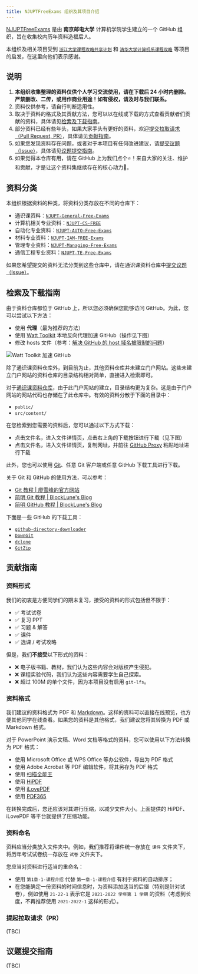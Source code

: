 ```yaml
---
title: NJUPTFreeExams 组织及其项目介绍
---
```


[NJUPTFreeExams](https://github.com/NJUPTFreeExams) 是由 **南京邮电大学** 计算机学院学生建立的一个 GitHub 组织，旨在收集校内历年资料造福后人。

本组织及相关项目受到 [`浙江大学课程攻略共享计划`](https://github.com/QSCTech/zju-icicles) 和 [`清华大学计算机系课程攻略`](https://github.com/PKUanonym/REKCARC-TSC-UHT) 等项目的启发，在这里向他们表示感谢。

## 说明

1. **本组织收集整理的资料仅供个人学习交流使用，请在下载后 24 小时内删除。严禁删改、二传，或用作商业用途！如有侵权，请及时与我们联系。**
2. 资料仅供参考，请自行判断适用性。
3. 取决于资料的格式及其贡献方法，您可以以在线或下载的方式查看贡献者们贡献的资料，具体请见[检索及下载指南](#检索及下载指南)。
4. 部分资料已经有些年头，如果大家手头有更好的资料，欢迎[提交拉取请求（Pull Request, PR）](https://github.com/NJUPTFreeExams/NJUPT-General-Free-Exams/compare)，具体请见[贡献指南](#贡献指南)。
5. 如果您发现资料存在问题，或者对于本项目有任何改进建议，请[提交议题（Issue）](https://github.com/NJUPTFreeExams/NJUPT-General-Free-Exams/issues/new/choose)，具体请见[议题提交指南](#议题提交指南)。
6. 如果觉得本仓库有用，请在 GitHub 上为我们点个:star:！来自大家的关注、维护和贡献，才是让这个资料集继续存在的核心动力:smiling_face_with_three_hearts:。

## 资料分类

本组织根据资料的种类，将资料分类存放在不同的仓库下：

- 通识课资料：[`NJUPT-General-Free-Exams`](https://github.com/NJUPTFreeExams/NJUPT-General-Free-Exams)
- 计算机相关专业资料：[`NJUPT-CS-FREE`](https://github.com/NJUPTFreeExams/NJUPT-CS-FREE)
- 自动化专业资料：[`NJUPT-AUTO-Free-Exams`](https://github.com/NJUPTFreeExams/NJUPT-AUTO-Free-Exams)
- 材料专业资料：[`NJUPT-IAM-FREE-Exams`](https://github.com/NJUPTFreeExams/NJUPT-IAM-FREE-Exams)
- 管理专业资料：[`NJUPT-Managing-Free-Exams`](https://github.com/NJUPTFreeExams/NJUPT-Managing-Free-Exams)
- 通信工程专业资料：[`NJUPT-TE-Free-Exams`](https://github.com/NJUPTFreeExams/NJUPT-TE-Free-Exams)

如果您希望提交的资料无法分类到这些仓库中，请在通识课资料仓库中[提交议题（Issue）](https://github.com/NJUPTFreeExams/NJUPT-General-Free-Exams/issues/new/choose)。

## 检索及下载指南

由于资料仓库都位于 GitHub 上，所以您必须确保您能够访问 GitHub。为此，您可以尝试以下方法：

- 使用 **代理**（最为推荐的方法）
- 使用 [Watt Toolkit](https://steampp.net/) 本地反向代理加速 GitHub（操作见下图）
- 修改 hosts 文件（参考：[解决 GitHub 的 host 域名被限制的问题](https://iphysresearch.github.io/blog/post/programing/linux_shell/hosts/)）

![Watt Toolkit 加速 GitHub](../../../assets/watt-toolkit-github.webp)

除了通识课资料仓库外，到目前为止，其他资料仓库并未建立门户网站。这些未建立门户网站的资料仓库的目录结构相对简单，直接进入检索即可。

对于[通识课资料仓库](https://github.com/NJUPTFreeExams/NJUPT-General-Free-Exams)，由于此门户网站的建立，目录结构更为复杂。这是由于门户网站的网站代码也存储在了此仓库中。有效的资料分散于下面的目录中：

- `public/`
- `src/content/`

在您检索到您需要的资料后，您可以通过以下方式下载：

- 点击文件名，进入文件详情页，点击右上角的下载按钮进行下载（见下图）
- 点击文件名，进入文件详情页，复制网址，并前往 [GitHub Proxy](https://ghp.ci/) 粘贴地址进行下载

此外，您也可以使用 [Git](https://git-scm.com/)、任意 Git 客户端或任意 GitHub 下载工具进行下载。

关于 Git 和 GitHub 的使用方法，可以参考：

- [Git 教程 | 廖雪峰的官方网站](https://liaoxuefeng.com/books/git/introduction/index.html)
- [简明 Git 教程 | BlockLune's Blog](https://blocklune.cc/zh/posts/simple-git-tutorial/)
- [简明 GitHub 教程 | BlockLune's Blog](https://blocklune.cc/zh/posts/simple-github-tutorial/)

下面是一些 GitHub 的下载工具：

- [`github-directory-downloader`](https://github.com/Momo707577045/github-directory-downloader)
- [`DownGit`](https://github.com/MinhasKamal/DownGit)
- [`dclone`](https://github.com/ykfe/dclone)
- [`GitZip`](https://chromewebstore.google.com/detail/gitzip-for-github/ffabmkklhbepgcgfonabamgnfafbdlkn)

## 贡献指南

### 资料形式

我们的初衷是方便同学们的期末复习，接受的资料的形式包括但不限于：

- :white_check_mark: 考试试卷
- :white_check_mark: 复习 PPT
- :white_check_mark: 习题 & 解答
- :white_check_mark: 课件
- :white_check_mark: 选课 / 考试攻略

但是，我们**不接受**以下形式的资料：

- :x: 电子版书籍、教材，我们认为这些内容会对版权产生侵犯。
- :x: 课程实验代码，我们认为这些内容需要学生自己探索。
- :x: 超过 100M 的单个文件，因为本项目没有启用 `git-lfs`。

### 资料格式

我们建议的资料格式为 PDF 和 [Markdown](https://markdown.com.cn/)。这样的资料可以直接在线预览，也方便其他同学在线查看。如果您的资料是其他格式，我们建议您将其转换为 PDF 或 Markdown 格式。

对于 PowerPoint 演示文稿、Word 文档等格式的资料，您可以使用以下方法转换为 PDF 格式：

- 使用 Microsoft Office 或 WPS Office 等办公软件，导出为 PDF 格式
- 使用 Adobe Acrobat 等 PDF 编辑软件，将其另存为 PDF 格式
- 使用 [扫描全能王](https://www.camscanner.com/)
- 使用 [HiPDF](https://www.hipdf.cn/)
- 使用 [iLovePDF](https://www.ilovepdf.com/)
- 使用 [PDF365](https://www.pdf365.cn/)

在转换完成后，您还应该对其进行压缩，以减少文件大小。上面提供的 HiPDF、iLovePDF 等平台就提供了压缩功能。

### 资料命名

资料应当分类放入文件夹中。例如，我们推荐将课件统一存放在 `课件` 文件夹下，将历年考试试卷统一存放在 `试卷` 文件夹下。

您应当对资料进行适当的重命名：

- 使用 `第1章-1-课程介绍` 代替 `第一章-1-课程介绍` 有利于资料的自动排序；
- 在您能确定一份资料的时间信息时，为资料添加适当的后缀（特别是针对试卷），例如使用 `21-22-1` 表示它是 `2021-2022 学年第 1 学期` 的资料（考虑到长度，不再推荐使用 `2021-2022-1` 这样的形式）。

### 提起拉取请求（PR）

(TBC)

## 议题提交指南

(TBC)
